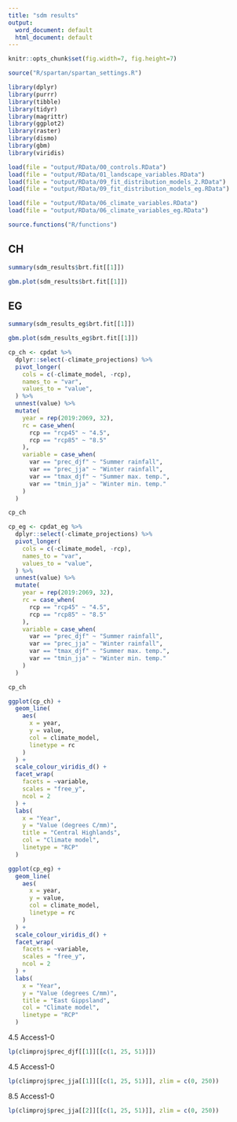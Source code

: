 ```yaml
---
title: "sdm results"
output:
  word_document: default
  html_document: default
---
```


```r
knitr::opts_chunk$set(fig.width=7, fig.height=7)
```



```r
source("R/spartan/spartan_settings.R")
```


```r
library(dplyr)
library(purrr)
library(tibble)
library(tidyr)
library(magrittr)
library(ggplot2)
library(raster)
library(dismo)
library(gbm)
library(viridis)
```

```r
load(file = "output/RData/00_controls.RData")
load(file = "output/RData/01_landscape_variables.RData")
load(file = "output/RData/09_fit_distribution_models_2.RData")
load(file = "output/RData/09_fit_distribution_models_eg.RData")

load(file = "output/RData/06_climate_variables.RData")
load(file = "output/RData/06_climate_variables_eg.RData")
```

```r
source.functions("R/functions")
```


## CH
```r
summary(sdm_results$brt.fit[[1]])
```


```r
gbm.plot(sdm_results$brt.fit[[1]])
```


## EG
```r
summary(sdm_results_eg$brt.fit[[1]])
```


```r
gbm.plot(sdm_results_eg$brt.fit[[1]])
```

```r
cp_ch <- cpdat %>%
  dplyr::select(-climate_projections) %>%
  pivot_longer(
    cols = c(-climate_model, -rcp),
    names_to = "var",
    values_to = "value",
  ) %>%
  unnest(value) %>%
  mutate(
    year = rep(2019:2069, 32),
    rc = case_when(
      rcp == "rcp45" ~ "4.5",
      rcp == "rcp85" ~ "8.5"
    ),
    variable = case_when(
      var == "prec_djf" ~ "Summer rainfall",
      var == "prec_jja" ~ "Winter rainfall",
      var == "tmax_djf" ~ "Summer max. temp.",
      var == "tmin_jja" ~ "Winter min. temp."
    )
  )

cp_ch
```

```r
cp_eg <- cpdat_eg %>%
  dplyr::select(-climate_projections) %>%
  pivot_longer(
    cols = c(-climate_model, -rcp),
    names_to = "var",
    values_to = "value",
  ) %>%
  unnest(value) %>%
  mutate(
    year = rep(2019:2069, 32),
    rc = case_when(
      rcp == "rcp45" ~ "4.5",
      rcp == "rcp85" ~ "8.5"
    ),
    variable = case_when(
      var == "prec_djf" ~ "Summer rainfall",
      var == "prec_jja" ~ "Winter rainfall",
      var == "tmax_djf" ~ "Summer max. temp.",
      var == "tmin_jja" ~ "Winter min. temp."
    )
  )

cp_ch
```

```r
ggplot(cp_ch) +
  geom_line(
    aes(
      x = year,
      y = value,
      col = climate_model,
      linetype = rc
    )
  ) +
  scale_colour_viridis_d() +
  facet_wrap(
    facets = ~variable,
    scales = "free_y",
    ncol = 2
  ) +
  labs(
    x = "Year",
    y = "Value (degrees C/mm)",
    title = "Central Highlands",
    col = "Climate model",
    linetype = "RCP"
  )
```
```r
ggplot(cp_eg) +
  geom_line(
    aes(
      x = year,
      y = value,
      col = climate_model,
      linetype = rc
    )
  ) +
  scale_colour_viridis_d() +
  facet_wrap(
    facets = ~variable,
    scales = "free_y",
    ncol = 2
  ) +
  labs(
    x = "Year",
    y = "Value (degrees C/mm)",
    title = "East Gippsland",
    col = "Climate model",
    linetype = "RCP"
  )
```
4.5 Access1-0 
```r
lp(climproj$prec_djf[[1]][[c(1, 25, 51)]])
```
4.5 Access1-0 
```r
lp(climproj$prec_jja[[1]][[c(1, 25, 51)]], zlim = c(0, 250))
```
8.5 Access1-0 
```r
lp(climproj$prec_jja[[2]][[c(1, 25, 51)]], zlim = c(0, 250))
```